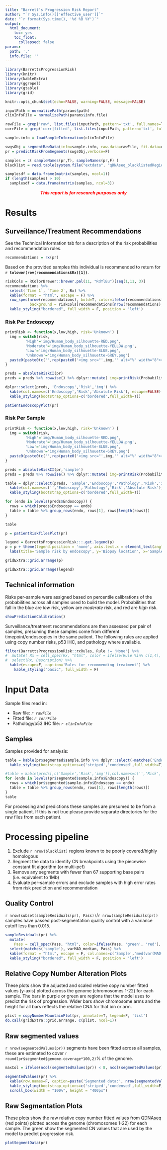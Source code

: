 ```yaml
---
title: "Barrett's Progression Risk Report"
author: "`r Sys.info()[['effective_user']]`"
date: "`r format(Sys.time(), '%d %B %Y')`"
output: 
  html_document: 
    toc: yes
    toc_float: 
      collapsed: false
params: 
  path: '.'
  info.file: '' 
---
```


```r
library(BarrettsProgressionRisk)
library(knitr)
library(kableExtra)
library(ggrepel)
library(gtable)
library(grid)

knitr::opts_chunk$set(echo=FALSE, warning=FALSE, message=FALSE)

inputPath = normalizePath(params$path)
clinInfoFile = normalizePath(params$info.file)

rawFile = grep('raw', list.files(inputPath, pattern='txt', full.names=T), value=T, ignore.case=T)
corrFile = grep('corr|fitted', list.files(inputPath, pattern='txt', full.names=T), value=T,ignore.case=T)

sample.info = loadSampleInformation(clinInfoFile)

swgsObj = segmentRawData(info=sample.info, raw.data=rawFile, fit.data=corrFile, verbose=F)
pr = predictRiskFromSegments(swgsObj,verbose=F)

samples = c( sampleNames(pr,T), sampleNames(pr,F) )
blacklist = read.table(system.file("extdata", "qDNAseq_blacklistedRegions.txt", package="BarrettsProgressionRisk"), sep = '\t', header=T)

samplesdf = data.frame(matrix(samples, ncol=1))
if (length(samples) > 10)
  samplesdf = data.frame(matrix(samples, ncol=3))
```


<center><b><i><p style="color:red">This report is for research purposes only</p></i></b></center>


# Results {.tabset .tabset-fade .tabset-pills}

## Surveillance/Treatment Recommendations {.tabset .tabset-fade .tabset-pills}

See the Technical Information tab for a description of the risk probabilities and recommendation rules.

```r
recommendations = rx(pr)
```

Based on the provided samples this individual is recommended to return for **`r tolower(rev(recommendations$Rx)[1])`**.

```r
riskCols = RColorBrewer::brewer.pal(11, "RdYlBu")[seq(1,11, 3)]
recommendations %>%
  select(`Time 1`, `Time 2`, Rx) %>%
  kable(format = "html", escape = F) %>%
  row_spec(nrow(recommendations), bold=T, color=ifelse(recommendations[nrow(recommendations),'Rule'] %in% c(1,4), 'white', 'black'), 
           background = riskCols[recommendations[nrow(recommendations),'Rule',drop=T]]) %>%
  kable_styling("bordered", full_width = F, position = 'left') 
```

### Risk Per Endoscopy

```r
printRisk <- function(x,low,high, risk='Unknown') {
  img = switch(risk, 
         'High'='img/Human_body_silhouette-RED.png',
         'Moderate'='img/Human_body_silhouette-YELLOW.png',
         'Low'='img/Human_body_silhouette-BLUE.png',
         'Unknown'='img/Human_body_silhouette-GREY.png')
  paste0(paste0(c("",rep(paste0('<img src="',img,'" alt="%" width="8"></img>'), x)), collapse=""), ' <b>',x, '%</b> (',low,'%-',high,'%)')
} 

preds = absoluteRiskCI(pr)
preds = preds %>% rowwise() %>% dplyr::mutate( img=printRisk(Probability*100,CI.low*100,CI.high*100,Risk) )

dplyr::select(preds, 'Endoscopy','Risk','img') %>% 
  kable(col.names=c('Endoscopy','Risk','Absolute Risk'), escape=FALSE) %>% 
  kable_styling(bootstrap_options=c('bordered',full_width=T))

patientEndoscopyPlot(pr)
```


### Risk Per Sample

```r
printRisk <- function(x,low,high, risk='Unknown') {
  img = switch(risk, 
         'High'='img/Human_body_silhouette-RED.png',
         'Moderate'='img/Human_body_silhouette-YELLOW.png',
         'Low'='img/Human_body_silhouette-BLUE.png',
         'Unknown'='img/Human_body_silhouette-GREY.png')
  paste0(paste0(c("",rep(paste0('<img src="',img,'" alt="%" width="8"></img>'), x)), collapse=""), ' <b>',x, '%</b> (',low,'%-',high,'%)')
} 

preds = absoluteRiskCI(pr,'sample')
preds = preds %>% rowwise() %>% dplyr::mutate( img=printRisk(Probability*100,CI.low*100,CI.high*100,Risk) )

table = dplyr::select(preds, 'Sample','Endoscopy','Pathology','Risk','img') %>% 
  kable(col.names=c('','Endoscopy','Pathology','Risk','Absolute Risk'), escape=FALSE) %>% 
  kable_styling(bootstrap_options=c('bordered',full_width=T)) 

for (endo in levels(preds$Endoscopy)) {
  rows = which(preds$Endoscopy == endo)
  table = table %>% group_rows(endo, rows[1], rows[length(rows)])  
}

table
```


```r
p = patientRiskTilesPlot(pr)

legend = BarrettsProgressionRisk:::.get.legend(p)
p = p + theme(legend.position = 'none', axis.text.x = element_text(angle=45, hjust=1)) + 
  labs(title='Sample risk by endoscopy', y='Biopsy location', x='Sample Date')

gridExtra::grid.arrange(p)
```

```r
gridExtra::grid.arrange(legend)
```



## Technical information 

Risks per-sample were assigned based on percentile calibrations of the probabilities across all samples used to build the model.  Probabilities that fall in the blue are *low* risk, yellow are *moderate* risk, and red are *high* risk.

```r
showPredictionCalibration() 
```

Surveillance/treatment recommendations are then assessed per pair of samples, presuming these samples come from different timepoint/endoscopies in the same patient. The following rules are applied using copy number risks, p53 IHC, and pathology where available. 

```r
filter(BarrettsProgressionRisk::rxRules, Rule != 'None') %>% 
#  mutate( Rx = cell_spec(Rx, "html", color = ifelse(Rule %in% c(1,4), 'white', 'black'), background = riskCols[Rule], bold = (Rule == 1), italic = (Rule < 3) ) )  %>% 
#  select(Rx, Description) %>%
  kable(escape=F, caption='Rules for recommending treatment') %>% 
    kable_styling("basic", full_width = F) 
```


# Input Data {.tabset .tabset-fade .tabset-pills}

Sample files read in:

* Raw file: _`r rawFile`_
* Fitted file: _`r corrFile`_
* Pathology/p53 IHC file: _`r clinInfoFile`_

## Samples 

Samples provided for analysis:

```r
table = kable(pr$segmented$sample.info %>% dplyr::select(-matches('Endoscopy')))  %>% 
  kable_styling(bootstrap_options=c('striped','condensed',full_width=T))

#table = kable(preds[,c('Sample','Risk','img')],col.names=c('','Risk','Absolute Risk'), escape=FALSE) %>% kable_styling(bootstrap_options=c('bordered',full_width=T)) 
for (endo in levels(pr$segmented$sample.info$Endoscopy)) {
  rows = which(pr$segmented$sample.info$Endoscopy == endo)
  table = table %>% group_rows(endo, rows[1], rows[length(rows)])  
}
table
```

For processing and predictions these samples are presumed to be from a single patient. If this is not true please provide separate directories for the raw files from each patient.


# Processing pipeline {.tabset .tabset-fade .tabset-pills}

1. Exclude `r nrow(blacklist)` regions known to be poorly covered/highly homologous
2. Segment the data to identify CN breakpoints using the piecewise constant fit algorithm (or multi-pcf) 
3. Remove any segments with fewer than 67 supporting base pairs (i.e. equivalent to 1Mb)
4. Evaluate per-sample errors and exclude samples with high error rates from risk prediction and recommendation

## Quality Control

`r nrow(subset(sampleResiduals(pr), Pass))`/`r nrow(sampleResiduals(pr))` samples have passed post-segmentation quality control with a variance cutoff less than 0.015.

```r
sampleResiduals(pr) %>%
  mutate(
    Pass = cell_spec(Pass, "html", color=ifelse(Pass, 'green', 'red'), background=ifelse(Pass, 'green', 'red'))) %>%
  select(matches('sample'), varMAD_median, Pass) %>%
  kable(format = "html", escape = F, col.names=c('Sample','med(var(MAD(segments)))', 'QC Pass/Fail')) %>%
  kable_styling("bordered", full_width = F, position = 'left') 
```


## Relative Copy Number Alteration Plots

These plots show the adjusted and scaled relative copy number fitted values (y-axis) plotted across the genome (chromosomes 1-22) for each sample. The bars in purple or green are regions that the model uses to predict the risk of progression. Wider bars show chromosome arms and the height for all bars reflects the relative CNA for that bin or arm.  

```r
plist = copyNumberMountainPlot(pr, annotate=T, legend=F, 'list')
do.call(gridExtra::grid.arrange, c(plist, ncol=1))
```


## Raw segmented values

`r nrow(segmentedValues(pr))` segments have been fitted across all samples, these are estimated to cover `r round(pr$segmented$genome.coverage*100,2)`% of the genome.

```r
maxCol = ifelse(ncol(segmentedValues(pr)) < 8, ncol(segmentedValues(pr)) , 8)

segmentedValues(pr) %>% 
  kable(row.names=F, caption=paste('Segmented data:', nrow(segmentedValues(pr)), 'rows')) %>%
  kable_styling(bootstrap_options=c('striped','condensed',full_width=F, position='left')) %>%
  scroll_box(width = "100%", height = "400px")
```


## Raw Segmentation Plots

These plots show the raw relative copy number fitted values from QDNAseq (red points) plotted across the genome (chromosomes 1-22) for each sample. The green show the segmented CN values that are used by the model to predict progression risk.

```r
plotSegmentData(pr)
```



